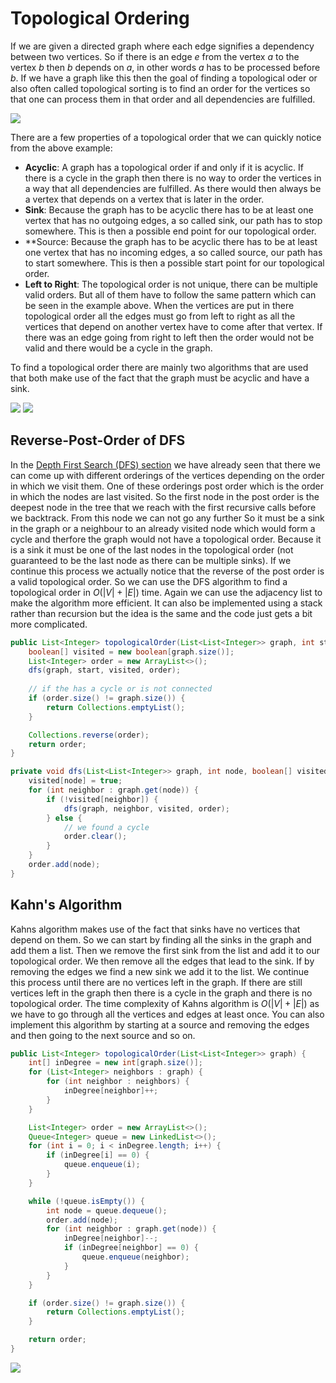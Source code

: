 
# Topological Ordering

If we are given a directed graph where each edge signifies a dependency between two vertices. So if there is an edge $e$ from the vertex 
$a$ to the vertex $b$ then $b$ depends on $a$, in other words $a$ has to be processed before $b$. If we have a graph like this then the goal of 
finding a topological oder or also often called topological sorting is to find an order for the vertices so that one can process them in that 
order and all dependencies are fulfilled.

<Image 
    src="/cs/graphsToplogicalSort.png"
    caption="A graph and its topological order. After vertex 4 there are multiple possible orders"
/>

There are a few properties of a topological order that we can quickly notice from the above example:
- **Acyclic**: A graph has a topological order if and only if it is acyclic. If there is a cycle in the graph then there is no way to order the 
vertices in a way that all dependencies are fulfilled. As there would then always be a vertex that depends on a vertex that is later in the order.
- **Sink**: Because the graph has to be acyclic there has to be at least one vertex that has no outgoing edges, a so called sink, our path has to 
stop somewhere. This is then a possible end point for our topological order.
- **Source: Because the graph has to be acyclic there has to be at least one vertex that has no incoming edges, a so called source, our path has to 
start somewhere. This is then a possible start point for our topological order.
- **Left to Right**: The topological order is not unique, there can be multiple valid orders. But all of them have to follow the same pattern which 
can be seen in the example above. When the vertices are put in there topological order all the edges must go from left to right as all the vertices 
that depend on another vertex have to come after that vertex. If there was an edge going from right to left then the order would not be valid and there 
would be a cycle in the graph.

To find a topological order there are mainly two algorithms that are used that both make use of the fact that the graph must be acyclic and have a sink. 

<Callout type="example">
<Image 
    src="/cs/graphsToplogicalSortExample.png"
    caption="A graph representing the dependencies of getting dressed"
/>
<Image 
    src="/cs/graphsToplogicalSortExampleSolution.png"
    caption="All the possible topological orders for the graph to get dressed"
/>
</Callout>

## Reverse-Post-Order of DFS

In the [Depth First Search (DFS) section](/garden/cs/algd/graphsNetworks/dfs) we have already seen that there we can 
come up with different orderings of the vertices depending on the order in which we visit them. One of these orderings post order which 
is the order in which the nodes are last visited. So the first node in the post order is the deepest node in the tree that we reach with the first 
recursive calls before we backtrack. From this node we can not go any further So it must be a sink in the graph or a neighbour to an already visited 
node which would form a cycle and therfore the graph would not have a topological order. Because it is a sink it must be one of the last nodes in the 
topological order (not guaranteed to be the last node as there can be multiple sinks). If we continue this process we actually notice that the reverse 
of the post order is a valid topological order. So we can use the DFS algorithm to find a topological order in $O(|V|+|E|)$ time. Again we can use 
the adjacency list to make the algorithm more efficient. It can also be implemented using a stack rather than recursion but the idea is the same and 
the code just gets a bit more complicated.

```java
public List<Integer> topologicalOrder(List<List<Integer>> graph, int start) {
    boolean[] visited = new boolean[graph.size()];
    List<Integer> order = new ArrayList<>();
    dfs(graph, start, visited, order);
    
    // if the has a cycle or is not connected
    if (order.size() != graph.size()) {
        return Collections.emptyList();
    }

    Collections.reverse(order);
    return order;
}

private void dfs(List<List<Integer>> graph, int node, boolean[] visited, List<Integer> order) {
    visited[node] = true;
    for (int neighbor : graph.get(node)) {
        if (!visited[neighbor]) {
            dfs(graph, neighbor, visited, order);
        } else {
            // we found a cycle
            order.clear();
        }
    }
    order.add(node);
}
```

## Kahn's Algorithm

Kahns algorithm makes use of the fact that sinks have no vertices that depend on them. So we can start by finding all the sinks in the graph and 
add them a list. Then we remove the first sink from the list and add it to our topological order. We then remove all the edges that lead 
to the sink. If by removing the edges we find a new sink we add it to the list. We continue this process until there are no vertices left in the 
graph. If there are still vertices left in the graph then there is a cycle in the graph and there is no topological order. The time complexity of 
Kahns algorithm is $O(|V|+|E|)$ as we have to go through all the vertices and edges at least once. You can also implement this algorithm by 
starting at a source and removing the edges and then going to the next source and so on.  

```java
public List<Integer> topologicalOrder(List<List<Integer>> graph) {
    int[] inDegree = new int[graph.size()];
    for (List<Integer> neighbors : graph) {
        for (int neighbor : neighbors) {
            inDegree[neighbor]++;
        }
    }

    List<Integer> order = new ArrayList<>();
    Queue<Integer> queue = new LinkedList<>();
    for (int i = 0; i < inDegree.length; i++) {
        if (inDegree[i] == 0) {
            queue.enqueue(i);
        }
    }

    while (!queue.isEmpty()) {
        int node = queue.dequeue();
        order.add(node);
        for (int neighbor : graph.get(node)) {
            inDegree[neighbor]--;
            if (inDegree[neighbor] == 0) {
                queue.enqueue(neighbor);
            }
        }
    }

    if (order.size() != graph.size()) {
        return Collections.emptyList();
    }

    return order;
}
```

<Image 
    src="/cs/graphsKahns.png"
    caption="Kahns algorithm for finding a topological order by removing sources"
/>
